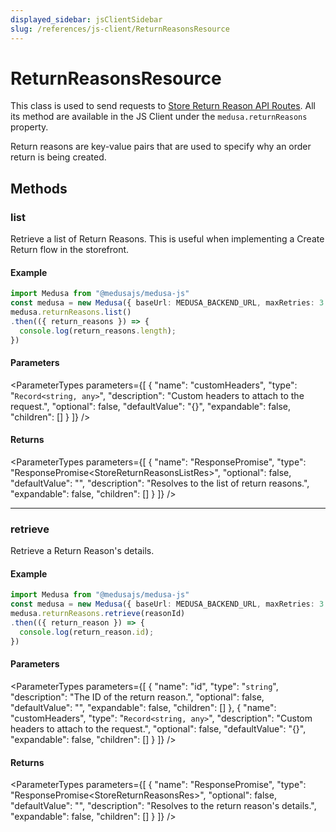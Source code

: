 ```yaml
---
displayed_sidebar: jsClientSidebar
slug: /references/js-client/ReturnReasonsResource
---
```



# ReturnReasonsResource

This class is used to send requests to [Store Return Reason API Routes](https://docs.medusajs.com/api/store#return-reasons). All its method
are available in the JS Client under the `medusa.returnReasons` property.

Return reasons are key-value pairs that are used to specify why an order return is being created.

## Methods

### list

Retrieve a list of Return Reasons. This is useful when implementing a Create Return flow in the storefront.

#### Example

```ts
import Medusa from "@medusajs/medusa-js"
const medusa = new Medusa({ baseUrl: MEDUSA_BACKEND_URL, maxRetries: 3 })
medusa.returnReasons.list()
.then(({ return_reasons }) => {
  console.log(return_reasons.length);
})
```

#### Parameters

<ParameterTypes parameters={[
  {
    "name": "customHeaders",
    "type": "`Record<string, any>`",
    "description": "Custom headers to attach to the request.",
    "optional": false,
    "defaultValue": "{}",
    "expandable": false,
    "children": []
  }
]} />

#### Returns

<ParameterTypes parameters={[
  {
    "name": "ResponsePromise",
    "type": "ResponsePromise&#60;StoreReturnReasonsListRes&#62;",
    "optional": false,
    "defaultValue": "",
    "description": "Resolves to the list of return reasons.",
    "expandable": false,
    "children": []
  }
]} />

___

### retrieve

Retrieve a Return Reason's details.

#### Example

```ts
import Medusa from "@medusajs/medusa-js"
const medusa = new Medusa({ baseUrl: MEDUSA_BACKEND_URL, maxRetries: 3 })
medusa.returnReasons.retrieve(reasonId)
.then(({ return_reason }) => {
  console.log(return_reason.id);
})
```

#### Parameters

<ParameterTypes parameters={[
  {
    "name": "id",
    "type": "`string`",
    "description": "The ID of the return reason.",
    "optional": false,
    "defaultValue": "",
    "expandable": false,
    "children": []
  },
  {
    "name": "customHeaders",
    "type": "`Record<string, any>`",
    "description": "Custom headers to attach to the request.",
    "optional": false,
    "defaultValue": "{}",
    "expandable": false,
    "children": []
  }
]} />

#### Returns

<ParameterTypes parameters={[
  {
    "name": "ResponsePromise",
    "type": "ResponsePromise&#60;StoreReturnReasonsRes&#62;",
    "optional": false,
    "defaultValue": "",
    "description": "Resolves to the return reason's details.",
    "expandable": false,
    "children": []
  }
]} />
